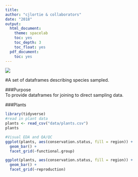 ```yaml
---
title:
author: "cjlortie & collaborators"
date: "2018"
output:
  html_document:
    theme: spacelab
    toc: yes
    toc_depth: 3
    toc_float: yes
  pdf_document:
    toc: yes
---
```


![](./SJD.jpeg)  

#A set of dataframes describing species sampled.

###Purpose  
To provide dataframes for joining to direct sampling data.

###Plants  
```r
library(tidyverse)
#read in plant data
plants <- read_csv("data/plants.csv")
plants

#Visual EDA and QA/QC
ggplot(plants, aes(conservation.status, fill = region)) +
  geom_bar() + 
  facet_grid(~functional.group)

ggplot(plants, aes(conservation.status, fill = region)) +
  geom_bar() + 
  facet_grid(~reproduction)
```
